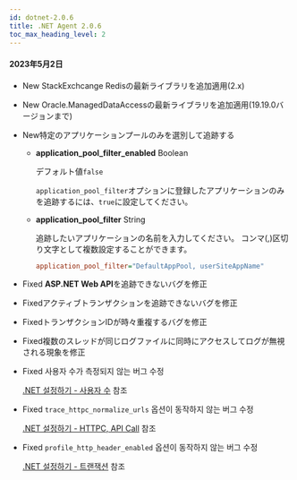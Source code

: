 ```yaml
---
id: dotnet-2.0.6
title: .NET Agent 2.0.6
toc_max_heading_level: 2
---
```


#### 2023年5月2日

-   <Status>New</Status> StackExchcange Redisの最新ライブラリを追加適用(2.x)

-   <Status>New</Status> Oracle.ManagedDataAccessの最新ライブラリを追加適用(19.19.0バージョンまで)

-   <Status>New</Status>特定のアプリケーションプールのみを選別して追跡する

    -   **application_pool_filter_enabled** <span class='type'>Boolean</span>

        デフォルト値`false`

        `application_pool_filter`オプションに登録したアプリケーションのみを追跡するには、`true`に設定してください。

    -   **application_pool_filter** <span class='type'>String</span>

        追跡したいアプリケーションの名前を入力してください。 コンマ(,)区切り文字として複数設定することができます。

        ```ini title='whatap.conf'
        application_pool_filter="DefaultAppPool, userSiteAppName"
        ```

-   <Status>Fixed</Status> <b>ASP.NET Web API</b>を追跡できないバグを修正

-   <Status>Fixed</Status>アクティブトランザクションを追跡できないバグを修正

-   <Status>Fixed</Status>トランザクションIDが時々重複するバグを修正

-   <Status>Fixed</Status>複数のスレッドが同じログファイルに同時にアクセスしてログが無視される現象を修正

-   <Status>Fixed</Status> 사용자 수가 측정되지 않는 버그 수정

    [.NET 설정하기 - 사용자 수](../../dotnet/agent-number-of-user) 참조

-   <Status>Fixed</Status> <code>trace_httpc_normalize_urls</code> 옵션이 동작하지 않는 버그 수정

    [.NET 설정하기 - HTTPC, API Call](../../dotnet/agent-httpcapicall) 참조

-   <Status>Fixed</Status> <code>profile_http_header_enabled</code> 옵션이 동작하지 않는 버그 수정

    [.NET 설정하기 - 트랜잭션](../../dotnet/agent-transaction) 참조
